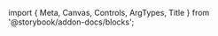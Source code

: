﻿import { Meta, Canvas, Controls, ArgTypes, Title } from '@storybook/addon-docs/blocks';

<Meta of={TabsStories} />
<Title/>

<Canvas of={TabsStories.Default} sourceStatus={"none"} withToolbar={true}/>
<Controls/>
<SourceCode code={rawCode}/>

## Components

### Tabs
<ArgTypes of={TabsStories}/>

### TabsList
<ArgTypes of={TabsListStories}/>

### TabsTrigger
<ArgTypes of={TabsTriggerStories}/>

### TabsContent
<ArgTypes of={TabsContentStories}/>

### TabsIndicator
<ArgTypes of={TabsIndicatorStories}/>
